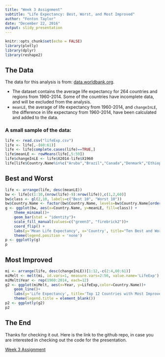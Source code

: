 ```yaml
---
title: "Week 3 Assignment"
subtitle: "Life Expectancy: Best, Worst, and Most Improved"
author: "Fenton Taylor"
date: "December 22, 2016"
output: slidy_presentation
---
```


```r
knitr::opts_chunk$set(echo = FALSE)
library(plotly)
library(dplyr)
library(reshape2)
```

## The Data
The data for this analysis is from: [data.worldbank.org](http://data.worldbank.org/indicator/SP.DYN.LE00.IN).

- The dataset contains the average life expectancy for 264 countries and regions from 1960-2014. Some of the countries have incomplete data, and will be excluded from the analysis.
- `meanLE`, the average of life expectancy from 1960-2014, and `changeInLE`, the difference in life expectancy from 1960-2014, have been calculated and added to the data.

### A small sample of the data:

```r
life <- read.csv("lifeExp.csv")
life <- life[,-(60:61)]
life <- life[complete.cases(life)==TRUE,]
life$meanLE <- rowMeans(life[,5:59])
life$changeInLE <- life$X2014-life$X1960
life[life$Country.Name%in%c("Aruba","Brazil","Canada","Denmark","Ethiopia","Finland","Germany", "Saudi Arabia", "Zimbabwe"), c(1,5:6,59:61)]
```

## Best and Worst
```r
life <- arrange(life, desc(meanLE))
bw <- life[c(1:10,(nrow(life)-9):nrow(life)),c(1,2,60)]
bw$class <- gl(2,10, labels=c("Best 10", "Worst 10"))
bw$Country.Name <- factor(bw$Country.Name, levels=bw$Country.Name[order(bw$meanLE)])
g <- ggplot(bw, aes(x=Country.Name, y=meanLE, fill=class)) + 
    theme_minimal()+
    geom_bar(stat = "identity")+
    scale_fill_manual(values=c("green3", "firebrick2"))+
    coord_flip() +
    labs(y='Mean Life Expectancy', x='Country', title="Ten Best and Worst Countries\nFor Life Expectancy (1960-2014)") +
    theme(legend.position = 'none')
p <- ggplotly(g)
p
```

## Most Improved
```r
mi <- arrange(life, desc(changeInLE))[1:12,-c(2:4,60:61)]
miMelt <- melt(mi, id.vars=1, measure.vars=2:56, value.name='LifeExp')
miMelt$Year <- rep(1960:2014, each=12)
g2 <- ggplot(miMelt, aes(x=Year, y=LifeExp,color=Country.Name))+
    geom_line()+
    labs(y='Life Expectancy', title='Top 12 Countries with Most Improved Life Expectancy')+
    theme(legend.title = element_blank())
p2 <- ggplotly(g2)
p2

```

## The End
Thanks for checking it out. Here is the link to the github repo, in case you are 
interested in checking out the code for the presentation.  

[Week 3 Assignment](https://github.com/fentontaylor/DevelopingDataProducts/tree/gh-pages/Project2)